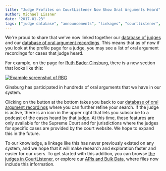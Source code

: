 ```yaml
---
title: "Judge Profiles on CourtListener Now Show Oral Arguments Heard"
author: Michael Lissner
date: "2017-01-23"
tags: ["judge database", "announcements", "linkages", "courtlistener", "oral arguments"]
---
```



We're proud to share that we've now linked together our [database of judges][jdb] and our [database of oral argument recordings][oa]. This means that as of now if you look at the profile page for a judge, you may see a list of oral argument recordings for cases that judge heard.

For example, on the page for [Ruth Bader Ginsburg][rbg], there is a new section that looks like this:

<div className="left-image">
    <a href="https://www.courtlistener.com/person/1213/ruth-bader-ginsburg">
        <img src="/images/rbg-oa.png"
             alt="Example screenshot of RBG"
             className="img-responsive border"/>
    </a>
    <p className="caption">Ginsburg has participated in hundreds of oral arguments that we have in our system.</p> 
</div>
<div className="clearfix"></div>

Clicking on the button at the bottom takes you back to our [database of oral argument recordings][oa] where you can further refine your search. If the judge is active, there is an icon in the upper right that lets you subscribe to a podcast of the cases heard by that judge. At this time, these features are only available for the Supreme Court and for jurisdictions where the judges for specific cases are provided by the court website. We hope to expand this in the future.

To our knowledge, a linkage like this has never previously existed on any system, and we hope that it will make research and exploration faster and easier for our users. To get started with this addition, you can browse [the judges in CourtListener][j], or explore our [APIs and Bulk Data][api], where files now include this information. 

[jdb]: /2016/04/19/judge_database/

[oa]: https://www.courtlistener.com/audio/
[rbg]: https://www.courtlistener.com/person/1213/ruth-bader-ginsburg
[j]: https://www.courtlistener.com/?type=p
[api]: https://www.courtlistener.com/help/api/
